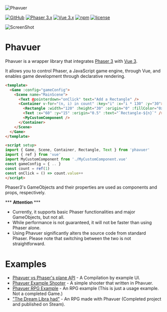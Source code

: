 

<Meta title="Home" />

<div class="Cover">
  <img src={Logo} alt="Phavuer" />

  [![GitHub](https://img.shields.io/badge/GitHub-Phavuer-green.svg?style=for-the-badge)](https://github.com/laineus/phavuer)
  [![Phaser 3.x](https://img.shields.io/badge/Phaser-3.x-green.svg?style=for-the-badge)](https://github.com/photonstorm/phaser)
  [![Vue 3.x](https://img.shields.io/badge/Vue-3.x-green.svg?style=for-the-badge)](https://github.com/vuejs/vue-next)
  [![npm](https://img.shields.io/npm/v/phavuer.svg?style=for-the-badge)](https://www.npmjs.com/package/phavuer)
  [![license](https://img.shields.io/github/license/laineus/phavuer.svg?style=for-the-badge&color=blue)](https://github.com/laineus/phavuer/blob/master/LICENSE)

  <img src={SS} alt="ScreenShot" />
</div>

# Phavuer

Phavuer is a wrapper library that integrates [Phaser 3](https://github.com/photonstorm/phaser) with [Vue 3](https://github.com/vuejs/vue-next).  

It allows you to control Phaser, a JavaScript game engine, through Vue, and enables game development through declarative rendering.

```html
<template>
  <Game :config="gameConfig">
    <Scene name="MainScene">
      <Text @pointerdown="onClick" text="Add a Rectangle" />
      <Container v-for="(n, i) in count" :key="i" :x="i * 130" :y="30">
        <Rectangle :width="120" :height="30" :origin="0" :fillColor="0x333333" />
        <Text :x="60" :y="15" :origin="0.5" :text="`Rectangle-${n}`" />
        <MyCustomComponent />
      </Container>
    </Scene>
  </Game>
</template>

<script setup>
import { Game, Scene, Container, Rectangle, Text } from 'phavuer'
import { ref } from 'vue'
import MyCustomComponent from './MyCustomComponent.vue'
const gameConfig = { .. }
const count = ref(1)
const onClick = () => count.value++
</script>
```

Phaser3's GameObjects and their properties are used as components and props, respectively.  

\*\*\* **Attention** \*\*\*

- Currently, it supports basic Phaser functionalities and major GameObjects, but not all.
- While performance is not guaranteed, it will not be faster than using Phaser alone.
- Using Phavuer significantly alters the source code from standard Phaser. Please note that switching between the two is not straightforward.

# Examples

- [Phavuer vs Phaser's plane API](https://codepen.io/laineus/pen/pobgxdE?editors=0010) - A Compilation by example UI.
- [Phavuer Example Shooter](https://github.com/laineus/phavuer-example) - A simple shooter that written in Phavuer.
- [Phavuer RPG Example](https://github.com/laineus/phavuer-rpg-example) - An RPG example (This is just a usage example. Not a completed Game.)
- ["The Dream Libra had"](https://github.com/laineus/libra) - An RPG made with Phavuer (Completed project and published on Steam).
